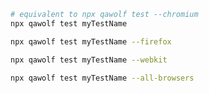 
<BrowserTabs>
<TabItem value="chromium">

```bash
# equivalent to npx qawolf test --chromium
npx qawolf test myTestName
```

</TabItem>
<TabItem value="firefox">

```bash
npx qawolf test myTestName --firefox
```

</TabItem>
<TabItem value="webkit">

```bash
npx qawolf test myTestName --webkit
```

</TabItem>
<TabItem value="all">

```bash
npx qawolf test myTestName --all-browsers
```

</TabItem>
</BrowserTabs>
